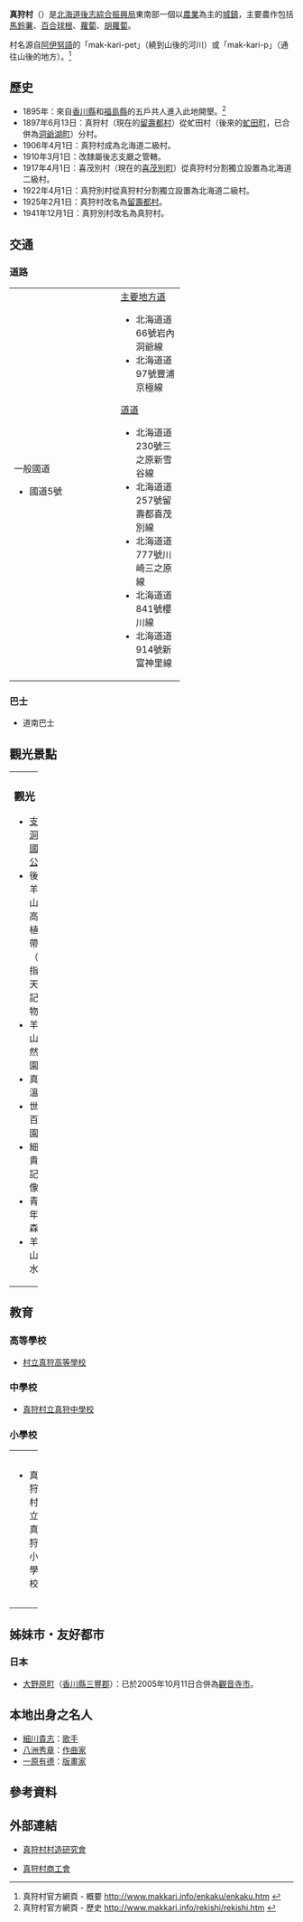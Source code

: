 {{日本町村
| 自治體名=真狩
| 町村=村
| 圖像=[[File:Makkari_YH_2011.JPG|240px]]
| 圖像說明=[[羊蹄山|羊蹄山]]（後方羊蹄山）
| 町村章=[[File:Symbol_of_Makkari,_Hokkaido.svg|100px]]
| 日文原名=真狩村
| 平假名=まっかりむら
| 羅馬字拼音=Makkari-mura
| 都道府縣=北海道
| 支廳=後志綜合振興局
| 郡=虻田郡
| 編號=01396-0
| 面積=114.43
| 邊界未定=
| 人口=2,366
| 統計時間=2007年12月31日
| 自治體=[[俱知安町|俱知安町]]、[[京極町|京極町]]、[[新雪谷町|新雪谷町]]、[[喜茂別町|喜茂別町]]、[[留壽都村|留壽都村]]、[[豐浦町|豐浦町]]、[[洞爺湖町|洞爺湖町]]
| 樹=[[連香樹|連香樹]]
| 花=
| 鳥=
| 其他象徵物=
| 其他象徵=
| 首長=[[佐佐木和見|佐佐木和見]]
| 卸任日期=
| 議員數=10
| 郵遞區號=048-1631
| 所在地=虻田郡真狩村字真狩118番地
| 電話號碼=136-45-2121
| 外部連結=http://www.makkari.info/
| 經度=
| 緯度=
| 地圖=[[File:Makkari_in_Shiribeshi_Subprefecture.gif|250px]]
| 註記=人口：[http://www.makkari.info/ 真狩村官方網頁]
}}
'''真狩村'''（{{jpn|j=真狩村|hg=まっかりむら|rm=Makkari mura|f=y}}）是[[北海道|北海道]][[後志綜合振興局|後志綜合振興局]]東南部一個以[[農業|農業]]為主的[[城鎮|城鎮]]，主要農作包括[[馬鈴薯|馬鈴薯]]、[[百合|百合]][[球根|球根]]、[[蘿蔔|蘿蔔]]、[[胡蘿蔔|胡蘿蔔]]。

村名源自[[阿伊努語|阿伊努語]]的「mak-kari-pet」（繞到山後的河川）或「mak-kari-p」（通往山後的地方）。<ref>真狩村官方網頁 - 概要 [http://www.makkari.info/enkaku/enkaku.htm http://www.makkari.info/enkaku/enkaku.htm] {{Wayback|url=http://www.makkari.info/enkaku/enkaku.htm |date=20020928225415 }}</ref>

==歷史==
* 1895年：來自[[香川縣|香川縣]]和[[福島縣|福島縣]]的五戶共人進入此地開墾。<ref>真狩村官方網頁 - 歷史 [http://www.makkari.info/rekishi/rekishi.htm http://www.makkari.info/rekishi/rekishi.htm] {{webarchive|url=https://web.archive.org/web/20080514002355/http://www.makkari.info/rekishi/rekishi.htm |date=2008-05-14 }}</ref>
* 1897年6月13日：真狩村（現在的[[留壽都村|留壽都村]]）從虻田村（後來的[[虻田町|虻田町]]，已合併為[[洞爺湖町|洞爺湖町]]）分村。 
* 1906年4月1日：真狩村成為北海道二級村。
* 1910年3月1日：改隸屬後志支廳之管轄。
* 1917年4月1日：喜茂別村（現在的[[喜茂別町|喜茂別町]]）從真狩村分割獨立設置為北海道二級村。
* 1922年4月1日：真狩別村從真狩村分割獨立設置為北海道二級村。
* 1925年2月1日：真狩村改名為[[留壽都村|留壽都村]]。
* 1941年12月1日：真狩別村改名為真狩村。

==交通==
===道路===

{| width="60%"
|-----
| valign="top" width="50%" |
;一般國道
* 國道5號
| valign="top" |
;[[主要地方道|主要地方道]]
* 北海道道66號岩內洞爺線
* 北海道道97號豐浦京極線
;[[都道府縣道|道道]]
* 北海道道230號三之原新雪谷線
* 北海道道257號留壽都喜茂別線
* 北海道道777號川崎三之原線
* 北海道道841號櫻川線
* 北海道道914號新富神里線
|}

===巴士===
* 道南巴士

==觀光景點==

{| width="100%"
|-----
| valign="top" width="50%" |
===觀光===
* [[支笏洞爺國立公園|支笏洞爺國立公園]]
* 後方羊蹄山之高山植物帶（國指定天然記念物）
* 羊蹄山自然公園
* 真狩溫泉
* 世界百合園
* 細川貴志記念像
* 青少年之森
* 羊蹄山湧水
| valign="top" |
===慶典===
* 真狩冬季慶典（每年3月）
* 夏祭（每年8月）
* 真狩神社祭典（每年9月）
|}

==教育==
===高等學校===
* [https://web.archive.org/web/20150707204600/http://www10.ocn.ne.jp/~makkari/ 村立真狩高等學校]

===中學校===
* [http://www18.ocn.ne.jp/~matchu/ 真狩村立真狩中學校] {{Wayback|url=http://www18.ocn.ne.jp/~matchu/ |date=20140218154111 }}

===小學校===

{| width="100%"
|-----
| valign="top" width="50%" |
* 真狩村立真狩小學校
| valign="top" |
* 真狩村立御保內小學校
|}

==姊妹市・友好都市==
===日本===
* [[大野原町|大野原町]]（[[香川縣|香川縣]][[三豐郡|三豐郡]]）：已於2005年10月11日合併為[[觀音寺市|觀音寺市]]。

==本地出身之名人==
* [[細川貴志|細川貴志]]：[[歌手|歌手]]
* [[八洲秀章|八洲秀章]]：[[作曲家|作曲家]]
* [[一原有德|一原有德]]：[[版畫家|版畫家]]

==參考資料==
{{reflist}}

==外部連結==
{{Commonscat|Makkari, Hokkaido}}
* {{Ja icon}}[http://www.phoenix-c.or.jp/~yohtei/ 真狩村村造研究會] {{Wayback|url=http://www.phoenix-c.or.jp/~yohtei/ |date=20160625084352 }}
* {{Ja icon}}[http://www18.ocn.ne.jp/~makkari/ 真狩村商工會] {{Wayback|url=http://www18.ocn.ne.jp/~makkari/ |date=20150817223303 }}

{{後志支廳}}
{{Authority control}}